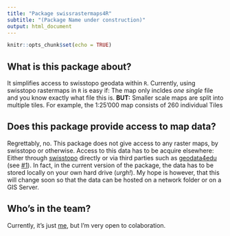 ```yaml
---
title: "Package swissrastermaps4R"
subtitle: "(Package Name under construction)"
output: html_document
---
```


```r
knitr::opts_chunk$set(echo = TRUE)
```


## What is this package about?

It simplifies access to swisstopo geodata within `R`. Currently, using swisstopo rastermaps in `R` is easy if: The map only incldes _one single_ file and you know exactly what file this is. **BUT:** Smaller scale maps are split into multiple tiles. For example, the 1:25'000 map consists of 260 individual Tiles


## Does this package provide access to map data?

Regrettably, no. This package does not give access to any raster maps, by swisstopo or otherwise. Access to this data has to be acquire elsewhere: Either through [swisstopo](https://shop.swisstopo.admin.ch) directly or via third parties such as [geodata4edu](https://www.geodata4edu.ch) (see [#1](https://github.com/swissgeodata4r/swissrastermaps4r/issues/1)). In fact, in the current version of the package, the data has to be stored locally on your own hard drive (_urgh!_). My hope is however, that this will change soon so that the data can be hosted on a network folder or on a GIS Server. 

## Who's in the team?

Currently, it's just [me](https://www.zhaw.ch/de/ueber-uns/person/rata/), but I'm very open to colaboration.

<!-- Some things are easy, others are hard. -->

<!-- - **Easy** ↔ **hard** -->
<!-- - Vector data ↔ Raster data -->
<!-- - Open data ↔ Custom data -->
<!-- - single map ↔ map series -->
<!-- - whole extent ↔ custom extent -->
<!-- - single map tile ↔ multiple map tiles -->
<!-- - single resolution ↔ multiple resolutions -->
